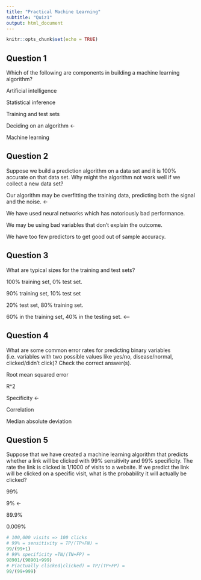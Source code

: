 ---
title: "Practical Machine Learning"
subtitle: "Quiz1"
output: html_document
---

```{r setup, include=FALSE}
knitr::opts_chunk$set(echo = TRUE)
```

## Question 1

Which of the following are components in building a machine learning algorithm?

Artificial intelligence

Statistical inference

Training and test sets

Deciding on an algorithm <-

Machine learning

## Question 2

Suppose we build a prediction algorithm on a data set and it is 100% accurate on that data set. Why might the algorithm not work well if we collect a new data set?

Our algorithm may be overfitting the training data, predicting both the signal and the noise. <-

We have used neural networks which has notoriously bad performance.

We may be using bad variables that don't explain the outcome.

We have too few predictors to get good out of sample accuracy.

## Question 3

What are typical sizes for the training and test sets?

100% training set, 0% test set.

90% training set, 10% test set

20% test set, 80% training set.

60% in the training set, 40% in the testing set. <--

## Question 4

What are some common error rates for predicting binary variables (i.e. variables with two possible values like yes/no, disease/normal, clicked/didn't click)? Check the correct answer(s).

Root mean squared error

R^2

Specificity <-

Correlation

Median absolute deviation

## Question 5

Suppose that we have created a machine learning algorithm that predicts whether a link will be clicked with 99% sensitivity and 99% specificity. The rate the link is clicked is 1/1000 of visits to a website. If we predict the link will be clicked on a specific visit, what is the probability it will actually be clicked?

99%

9% <-

89.9%

0.009%
```{r}
# 100,000 visits => 100 clicks
# 99% = sensitivity = TP/(TP+FN) = 
99/(99+1)
# 99% specificity =TN/(TN+FP) = 
98901/(98901+999)
# P(actually clicked|clicked) = TP/(TP+FP) = 
99/(99+999)
```
